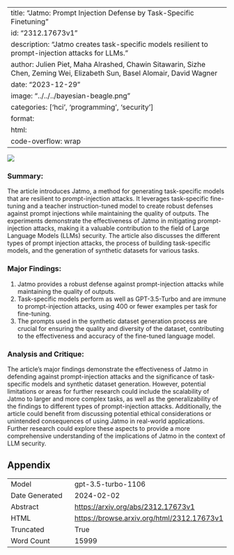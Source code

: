 
---
title: "Jatmo: Prompt Injection Defense by Task-Specific Finetuning"
id: "2312.17673v1"
description: "Jatmo creates task-specific models resilient to prompt-injection attacks for LLMs."
author: Julien Piet, Maha Alrashed, Chawin Sitawarin, Sizhe Chen, Zeming Wei, Elizabeth Sun, Basel Alomair, David Wagner
date: "2023-12-29"
image: "../../../bayesian-beagle.png"
categories: ['hci', 'programming', 'security']
format:
  html:
    code-overflow: wrap
---

![](None)

### Summary:
The article introduces Jatmo, a method for generating task-specific models that are resilient to prompt-injection attacks. It leverages task-specific fine-tuning and a teacher instruction-tuned model to create robust defenses against prompt injections while maintaining the quality of outputs. The experiments demonstrate the effectiveness of Jatmo in mitigating prompt-injection attacks, making it a valuable contribution to the field of Large Language Models (LLMs) security. The article also discusses the different types of prompt injection attacks, the process of building task-specific models, and the generation of synthetic datasets for various tasks.

### Major Findings:
1. Jatmo provides a robust defense against prompt-injection attacks while maintaining the quality of outputs.
2. Task-specific models perform as well as GPT-3.5-Turbo and are immune to prompt-injection attacks, using 400 or fewer examples per task for fine-tuning.
3. The prompts used in the synthetic dataset generation process are crucial for ensuring the quality and diversity of the dataset, contributing to the effectiveness and accuracy of the fine-tuned language model.

### Analysis and Critique:
The article's major findings demonstrate the effectiveness of Jatmo in defending against prompt-injection attacks and the significance of task-specific models and synthetic dataset generation. However, potential limitations or areas for further research could include the scalability of Jatmo to larger and more complex tasks, as well as the generalizability of the findings to different types of prompt-injection attacks. Additionally, the article could benefit from discussing potential ethical considerations or unintended consequences of using Jatmo in real-world applications. Further research could explore these aspects to provide a more comprehensive understanding of the implications of Jatmo in the context of LLM security.

## Appendix

|          |          |
|----------|----------|
| Model     | gpt-3.5-turbo-1106       |
| Date Generated     | 2024-02-02       |
| Abstract | [https://arxiv.org/abs/2312.17673v1](https://arxiv.org/abs/2312.17673v1)        |
| HTML     | [https://browse.arxiv.org/html/2312.17673v1](https://browse.arxiv.org/html/2312.17673v1)       |
| Truncated       | True       |
| Word Count       | 15999       |